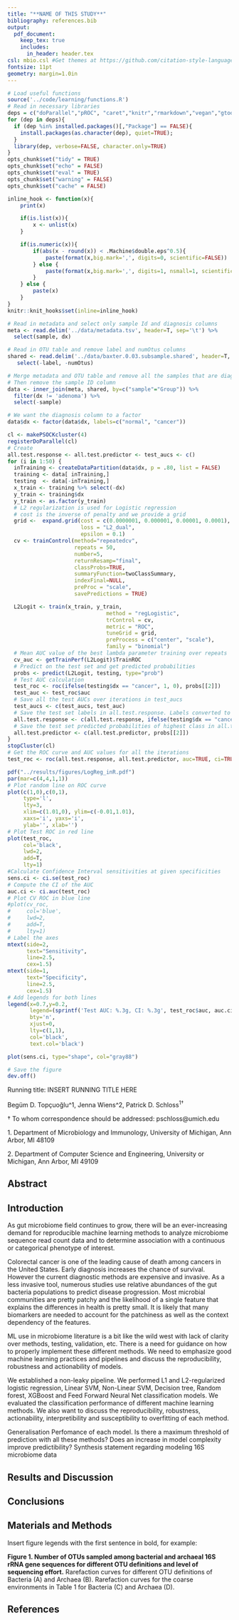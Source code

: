 ```yaml
---
title: "**NAME OF THIS STUDY**"
bibliography: references.bib
output:
  pdf_document:
    keep_tex: true
    includes:
      in_header: header.tex
csl: mbio.csl #Get themes at https://github.com/citation-style-language/styles
fontsize: 11pt
geometry: margin=1.0in
---
```



```r
# Load useful functions
source('../code/learning/functions.R')
# Read in necessary libraries
deps = c("doParallel","pROC", "caret","knitr","rmarkdown","vegan","gtools", "tidyverse");
for (dep in deps){
  if (dep %in% installed.packages()[,"Package"] == FALSE){
    install.packages(as.character(dep), quiet=TRUE);
  }
  library(dep, verbose=FALSE, character.only=TRUE)
}
opts_chunk$set("tidy" = TRUE)
opts_chunk$set("echo" = FALSE)
opts_chunk$set("eval" = TRUE)
opts_chunk$set("warning" = FALSE)
opts_chunk$set("cache" = FALSE)

inline_hook <- function(x){
	print(x)

	if(is.list(x)){
		x <- unlist(x)
	}

	if(is.numeric(x)){
		if(abs(x - round(x)) < .Machine$double.eps^0.5){
			paste(format(x,big.mark=',', digits=0, scientific=FALSE))
		} else {
			paste(format(x,big.mark=',', digits=1, nsmall=1, scientific=FALSE))
		}
	} else {
    	paste(x)      
	}
}
knitr::knit_hooks$set(inline=inline_hook)
```

```r
# Read in metadata and select only sample Id and diagnosis columns
meta <- read.delim('../data/metadata.tsv', header=T, sep='\t') %>%
  select(sample, dx)

# Read in OTU table and remove label and numOtus columns
shared <- read.delim('../data/baxter.0.03.subsample.shared', header=T, sep='\t') %>%
   select(-label, -numOtus)
```

```r
# Merge metadata and OTU table and remove all the samples that are diagnosed with adenomas. Keep only cancer and normal.
# Then remove the sample ID column
data <- inner_join(meta, shared, by=c("sample"="Group")) %>%
  filter(dx != 'adenoma') %>%
  select(-sample)

# We want the diagnosis column to a factor
data$dx <- factor(data$dx, labels=c("normal", "cancer"))
```

```r
cl <- makePSOCKcluster(4)
registerDoParallel(cl)
# Create
all.test.response <- all.test.predictor <- test_aucs <- c()
for (i in 1:50) {
  inTraining <- createDataPartition(data$dx, p = .80, list = FALSE)
  training <- data[ inTraining,]
  testing  <- data[-inTraining,]
  x_train <- training %>% select(-dx)
  y_train <- training$dx
  y_train <- as.factor(y_train)
  # L2 regularization is used for Logistic regression
  # cost is the inverse of penalty and we provide a grid
  grid <-  expand.grid(cost = c(0.0000001, 0.000001, 0.00001, 0.0001),
                       loss = "L2_dual",
                       epsilon = 0.1)
  cv <- trainControl(method="repeatedcv",
                     repeats = 50,
                     number=5,
                     returnResamp="final",
                     classProbs=TRUE,
                     summaryFunction=twoClassSummary,
                     indexFinal=NULL,
                     preProc = "scale",
                     savePredictions = TRUE)

  L2Logit <- train(x_train, y_train,
                               method = "regLogistic",
                               trControl = cv,
                               metric = "ROC",
                               tuneGrid = grid,
                               preProcess = c("center", "scale"), 
                               family = "binomial")
  # Mean AUC value of the best lambda parameter training over repeats
  cv_auc <- getTrainPerf(L2Logit)$TrainROC
  # Predict on the test set and get predicted probabilities
  probs <- predict(L2Logit, testing, type="prob")
  # Test AUC calculation
  test_roc <- roc(ifelse(testing$dx == "cancer", 1, 0), probs[[2]])
  test_auc <- test_roc$auc
  # Save all the test AUCs over iterations in test_aucs
  test_aucs <- c(test_aucs, test_auc)
  # Save the test set labels in all.test.response. Labels converted to 0 for normal and 1 for cancer
  all.test.response <- c(all.test.response, ifelse(testing$dx == "cancer", 1, 0))
  # Save the test set predicted probabilities of highest class in all.test.predictor
  all.test.predictor <- c(all.test.predictor, probs[[2]])
}
stopCluster(cl)
# Get the ROC curve and AUC values for all the iterations 
test_roc <- roc(all.test.response, all.test.predictor, auc=TRUE, ci=TRUE)
```

```r

pdf("../results/figures/LogReg_inR.pdf")
par(mar=c(4,4,1,1))
# Plot random line on ROC curve
plot(c(1,0),c(0,1),
     type='l',
     lty=3,
     xlim=c(1.01,0), ylim=c(-0.01,1.01),
     xaxs='i', yaxs='i',
     ylab='', xlab='')
# Plot Test ROC in red line
plot(test_roc,
     col='black',
     lwd=2,
     add=T,
     lty=1)
#Calculate Confidence Interval sensitivities at given specificities
sens.ci <- ci.se(test_roc)
# Compute the CI of the AUC
auc.ci <- ci.auc(test_roc)
# Plot CV ROC in blue line
#plot(cv_roc,
#     col='blue',
#     lwd=2,
#     add=T,
#     lty=1)
# Label the axes
mtext(side=2,
      text="Sensitivity",
      line=2.5,
      cex=1.5)
mtext(side=1,
      text="Specificity",
      line=2.5,
      cex=1.5)
# Add legends for both lines
legend(x=0.7,y=0.2,
       legend=(sprintf('Test AUC: %.3g, CI: %.3g', test_roc$auc, auc.ci)),
       bty='n',
       xjust=0,
       lty=c(1,1),
       col='black',
       text.col='black')

plot(sens.ci, type="shape", col="gray88")

# Save the figure
dev.off()
```

\vspace{35mm}

Running title: INSERT RUNNING TITLE HERE

\vspace{35mm}


Begüm D. Topçuoğlu^1, Jenna Wiens^2, Patrick D. Schloss^1$\dagger$^

\vspace{40mm}

$\dagger$ To whom correspondence should be addressed: pschloss@umich.edu

1\. Department of Microbiology and Immunology, University of Michigan, Ann Arbor, MI 48109

2\. Department of Computer Science and Engineering, University or Michigan, Ann Arbor, MI 49109


\newpage
\linenumbers


## Abstract


\newpage

## Introduction

As gut microbiome field continues to grow, there will be an ever-increasing demand for reproducible machine learning  methods to analyze microbiome sequence read count data and to determine association with a continuous or categorical phenotype of interest.

Colorectal cancer is one of the leading cause of death among cancers in the United States. Early diagnosis increases the chance of survival. However the current diagnostic methods are expensive and invasive. As a less invasive tool, numerous studies use relative abundances of the gut bacteria populations to predict disease progression. Most microbial communities are pretty patchy and the likelihood of a single feature that explains the differences in health is pretty small. It is likely that many biomarkers are needed to account for the patchiness as well as the context dependency of the features.


ML use in microbiome literature is a bit like the wild west with lack of clarity over methods, testing, validation, etc. There is a need for guidance on how to properly implement these different methods. We need to emphasize good machine learning practices and pipelines and discuss the reproducibility, robustness and actionability of models. 


We established a non-leaky pipeline. We performed L1 and L2-regularized logistic regression, Linear SVM, Non-Linear SVM, Decision tree, Random forest, XGBoost and Feed Forward Neural Net classification models. We evaluated the classification performance of different machine learning methods. We also want to discuss the reproducibility, robustness, actionability, interpretibility and susceptibility to overfitting of each method. 

Generalisation Perfomance of each model. 
Is there a maximum threshold of prediction with all these methods?
Does an increase in model complexity improve predictibility?
Synthesis statement regarding modeling 16S microbiome data

## Results and Discussion


## Conclusions


## Materials and Methods


\newpage

Insert figure legends with the first sentence in bold, for example:

**Figure 1. Number of OTUs sampled among bacterial and archaeal 16S rRNA gene sequences for different OTU definitions and level of sequencing effort.** Rarefaction curves for different OTU definitions of Bacteria (A) and Archaea (B). Rarefaction curves for the coarse environments in Table 1 for Bacteria (C) and Archaea (D).


\newpage

## References
